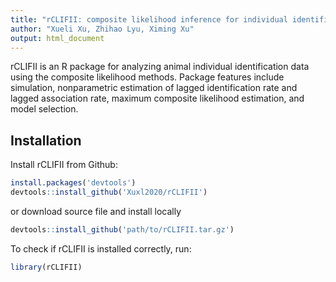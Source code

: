 ```yaml
---
title: "rCLIFII: composite likelihood inference for individual identifications"
author: "Xueli Xu, Zhihao Lyu, Ximing Xu"
output: html_document
---
```


rCLIFII is an R package for analyzing animal individual identification data using the composite likelihood methods. 
Package features include simulation, nonparametric estimation of lagged identification rate and lagged association rate, 
maximum composite likelihood estimation, and model selection. 

## Installation

Install rCLIFII from Github:
```r
install.packages('devtools')
devtools::install_github('Xuxl2020/rCLIFII')
```
or download source file and install locally
```r
devtools::install_github('path/to/rCLIFII.tar.gz')
```

To check if rCLIFII is installed correctly, run:
```r
library(rCLIFII)
```
